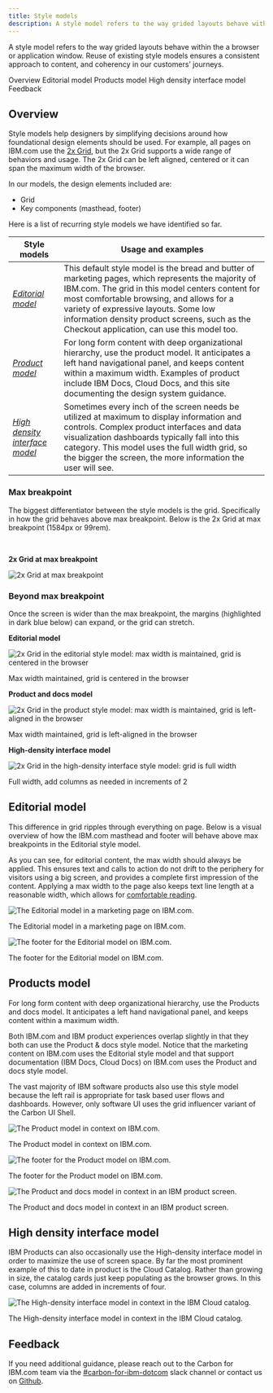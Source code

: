 ```yaml
---
title: Style models
description: A style model refers to the way grided layouts behave within the a browser or application window. Reuse of existing style models ensures a consistent approach to content, and coherency in our customers’ journeys.
---
```


<PageDescription>

A style model refers to the way grided layouts behave within the a browser or application window. Reuse of existing style models ensures a consistent approach to content, and coherency in our customers’ journeys.

</PageDescription>

<AnchorLinks>

<AnchorLink>Overview</AnchorLink>
<AnchorLink>Editorial model</AnchorLink>
<AnchorLink>Products model</AnchorLink>
<AnchorLink>High density interface model</AnchorLink>
<AnchorLink>Feedback</AnchorLink>

</AnchorLinks>

## Overview

Style models help designers by simplifying decisions around how foundational design elements should be used. For example, all pages on IBM.com use the [2x Grid](https://www.carbondesignsystem.com/guidelines/2x-grid/overview/), but the 2x Grid supports a wide range of behaviors and usage. The 2x Grid can be left aligned, centered or it can span the maximum width of the browser.

In our models, the design elements included are:

- Grid
- Key components (masthead, footer)

Here is a list of recurring style models we have identified so far.

| Style models                                                    | Usage and examples                                                                                                                                                                                                                                                                                                                           |
| --------------------------------------------------------------- | -------------------------------------------------------------------------------------------------------------------------------------------------------------------------------------------------------------------------------------------------------------------------------------------------------------------------------------------- |
| [_Editorial model_](#editorial-model)                           | This default style model is the bread and butter of marketing pages, which represents the majority of IBM.com. The grid in this model centers content for most comfortable browsing, and allows for a variety of expressive layouts. Some low information density product screens, such as the Checkout application, can use this model too. |
| [_Product model_](#product-model)                   | For long form content with deep organizational hierarchy, use the product model. It anticipates a left hand navigational panel, and keeps content within a maximum width. Examples of product include IBM Docs, Cloud Docs, and this site documenting the design system guidance.                                                |
| [_High density interface model_](#high-density-interface-model) | Sometimes every inch of the screen needs be utilized at maximum to display information and controls. Complex product interfaces and data visualization dashboards typically fall into this category. This model uses the full width grid, so the bigger the screen, the more information the user will see.                                  |

### Max breakpoint

The biggest differentiator between the style models is the grid. Specifically in how the grid behaves above max breakpoint. Below is the 2x Grid at max breakpoint (1584px or 99rem).

<br />

<Row>
<Column colLg={2} colMd={2}>

**2x Grid at max breakpoint**<br/>

</Column>
<Column colLg={10} colMd={6}>

![2x Grid at max breakpoint](../../images/guidelines/style-models/overview_2x_grid_max.png)

</Column>
</Row>

### Beyond max breakpoint

Once the screen is wider than the max breakpoint, the margins (highlighted in dark blue below) can expand, or the grid can stretch.

<Row>
  <Column colLg={2} colMd={2} colSm={4}>

**Editorial model**

</Column>
  <Column colLg={10} colMd={6} colSm={4}>

![2x Grid in the editorial style model: max width is maintained, grid is centered in the browser](../../images/guidelines/style-models/overview_editorial_style_model.png)

<Caption>Max width maintained, grid is centered in the browser</Caption>

  </Column>
</Row>
<Row>
  <Column colLg={2} colMd={2} colSm={4}>

**Product and docs model**

</Column>
  <Column colLg={10} colMd={6} colSm={4}>

![2x Grid in the product style model: max width is maintained, grid is left-aligned in the browser](../../images/guidelines/style-models/overview_product_style_model.png)

<Caption>Max width maintained, grid is left-aligned in the browser</Caption>

  </Column>
</Row>
<Row>
  <Column colLg={2} colMd={2} colSm={4}>

**High-density interface model**

</Column>
  <Column colLg={10} colMd={6} colSm={4}>

![2x Grid in the high-density interface style model: grid is full width](../../images/guidelines/style-models/overview_hi_density_style_model.png)

<Caption>Full width, add columns as needed in increments of 2</Caption>

  </Column>
</Row>

## Editorial model

This difference in grid ripples through everything on page. Below is a visual overview of how the IBM.com masthead and footer will behave above max breakpoints in the Editorial style model. 

As you can see, for editorial content, the max width should always be applied. This ensures text and calls to action do not drift to the periphery for visitors using a big screen, and provides a complete first impression of the content. Applying a max width to the page also keeps text line length at a reasonable width, which allows for [comfortable reading](https://www.ibm.com/design/language/typography/type-basics/#comfortable-reading).

<Row>
  <Column colLg={6} colMd={4}>

![The Editorial model in a marketing page on IBM.com.](../../images/guidelines/style-models/editorial_style_model_01.png)

<Caption>The Editorial model in a marketing page on IBM.com.</Caption>

  </Column>
  <Column colLg={6} colMd={4}>

![The footer for the Editorial model on IBM.com.](../../images/guidelines/style-models/editorial_style_model_02.png)

<Caption>
  The footer for the Editorial model on IBM.com.
</Caption>

  </Column>
</Row>

## Products model

For long form content with deep organizational hierarchy, use the Products and docs model. It anticipates a left hand navigational panel, and keeps content within a maximum width. 

Both IBM.com and IBM product experiences overlap slightly in that they both can use the Product & docs style model. Notice that the marketing content on IBM.com uses the Editorial style model and that support documentation (IBM Docs, Cloud Docs) on IBM.com uses the Product and docs style model. 

The vast majority of IBM software products also use this style model because the left rail is appropriate for task based user flows and dashboards.  However, only software UI uses the grid influencer variant of the Carbon UI Shell.

<Row>
  <Column colLg={6} colMd={4}>

![The Product model in context on IBM.com.](../../images/guidelines/style-models/product_style_model_01.png)

<Caption>The Product model in context on IBM.com.</Caption>

  </Column>
  <Column colLg={6} colMd={4}>

![The footer for the Product model on IBM.com.](../../images/guidelines/style-models/product_style_model_02.png)

<Caption>The footer for the Product model on IBM.com.</Caption>

  </Column>
</Row>
<Row>
  <Column colLg={6} colMd={4}>

![The Product and docs model in context in an IBM product screen.](../../images/guidelines/style-models/product_style_model_03.png)

<Caption>The Product and docs model in context in an IBM product screen.</Caption>

  </Column>
</Row>

## High density interface model

IBM Products can also occasionally use the High-density interface model in order to maximize the use of screen space. By far the most prominent example of this to date in product is the Cloud Catalog. Rather than growing in size, the catalog cards just keep populating as the browser grows. In this case, columns are added in increments of four. 

<Row>
  <Column colLg={6} colMd={4}>

![The High-density interface model in context in the IBM Cloud catalog.](../../images/guidelines/style-models/hi-density_style_model.png)

<Caption>The High-density interface model in context in the IBM Cloud catalog.</Caption>

  </Column>
</Row>

## Feedback

If you need additional guidance, please reach out to the Carbon for IBM.com team via the [#carbon-for-ibm-dotcom](https://cognitive-app.slack.com/archives/C2PLX8GQ6) slack channel or contact us on [Github](https://github.com/carbon-design-system/carbon-for-ibm-dotcom/issues/new?assignees=&labels=question&projects=&template=question.yaml&title=%5BYOUR+TITLE%5D%3A+Brief+description).
